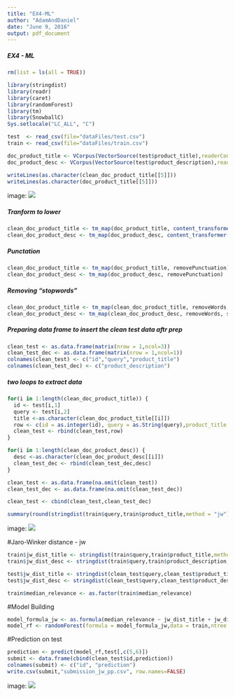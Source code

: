 ```yaml
---
title: "EX4-ML"
author: "AdamAndDaniel"
date: "June 9, 2016"
output: pdf_document
---
```

##### EX4 - ML
```r
rm(list = ls(all = TRUE))

library(stringdist)
library(readr)
library(caret)
library(randomForest)
library(tm)   
library(SnowballC)  
Sys.setlocale("LC_ALL", "C")
```



```r
test  <- read_csv(file="dataFiles/test.csv")
train <- read_csv(file="dataFiles/train.csv")

doc_product_title <- VCorpus(VectorSource(test$product_title),readerControl = list(language = "lat"))
doc_product_desc <- VCorpus(VectorSource(test$product_description),readerControl = list(language = "lat")) 

```

```r
writeLines(as.character(clean_doc_product_title[[5]]))
writeLines(as.character(doc_product_title[[5]]))
```

image: ![](1.png) 

##### Tranform to lower
```r
clean_doc_product_title <- tm_map(doc_product_title, content_transformer(tolower))
clean_doc_product_desc <- tm_map(doc_product_desc, content_transformer(tolower))
```
##### Punctation
```r
clean_doc_product_title <- tm_map(doc_product_title, removePunctuation)
clean_doc_product_desc <- tm_map(doc_product_desc, removePunctuation)

```
##### Removing “stopwords” 
```r
clean_doc_product_title <- tm_map(clean_doc_product_title, removeWords, stopwords("english"))   
clean_doc_product_desc <- tm_map(clean_doc_product_desc, removeWords, stopwords("english"))   
```

##### Preparing data frame to insert the clean test data aftr prep
```r
clean_test <- as.data.frame(matrix(nrow = 1,ncol=3))
clean_test_dec <- as.data.frame(matrix(nrow = 1,ncol=1))
colnames(clean_test) <- c("id","query","product_title")
colnames(clean_test_dec) <- c("product_description")
```

##### two loops to extract data 
```r
for(i in 1:length(clean_doc_product_title)) {
  id <- test[i,1]
  query <- test[i,2]
  title <-as.character(clean_doc_product_title[[i]])
  row <- c(id = as.integer(id), query = as.String(query),product_title = as.String(title),product_description = "")  
  clean_test <- rbind(clean_test,row)
}

for(i in 1:length(clean_doc_product_desc)) {
  desc <-as.character(clean_doc_product_desc[[i]])
  clean_test_dec <- rbind(clean_test_dec,desc)
}
```

```r
clean_test <- as.data.frame(na.omit(clean_test))
clean_test_dec <- as.data.frame(na.omit(clean_test_dec))

clean_test <- cbind(clean_test,clean_test_dec)
```

```r
summary(round(stringdist(train$query,train$product_title,method = "jw"),4))
```
image: ![](2.png) 

#Jaro-Winker distance - jw 

```r
train$jw_dist_title <- stringdist(train$query,train$product_title,method = "jw") 
train$jw_dist_desc <- stringdist(train$query,train$product_description,method = "jw") 

test$jw_dist_title <- stringdist(clean_test$query,clean_test$product_title,method = "jw") 
test$jw_dist_desc <- stringdist(clean_test$query,clean_test$product_description,method = "jw") 

train$median_relevance <- as.factor(train$median_relevance)
```

#Model Building

```r

model_formula_jw <- as.formula(median_relevance ~ jw_dist_title + jw_dist_desc )
model_rf <- randomForest(formula = model_formula_jw,data = train,ntree = 500, method="class")

```

#Prediction on test

```r

prediction <- predict(model_rf,test[,c(5,6)])
submit <- data.frame(cbind(clean_test$id,prediction))
colnames(submit) <- c("id", "prediction")
write.csv(submit,"submission_jw_pp.csv", row.names=FALSE)
```


image: ![](3.png) 

